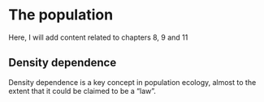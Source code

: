 # The population

Here, I will add content related to chapters 8, 9 and 11

## Density dependence 

Density dependence is a key concept in population ecology, almost to the extent that it could be claimed to be a "law".

```r

```

